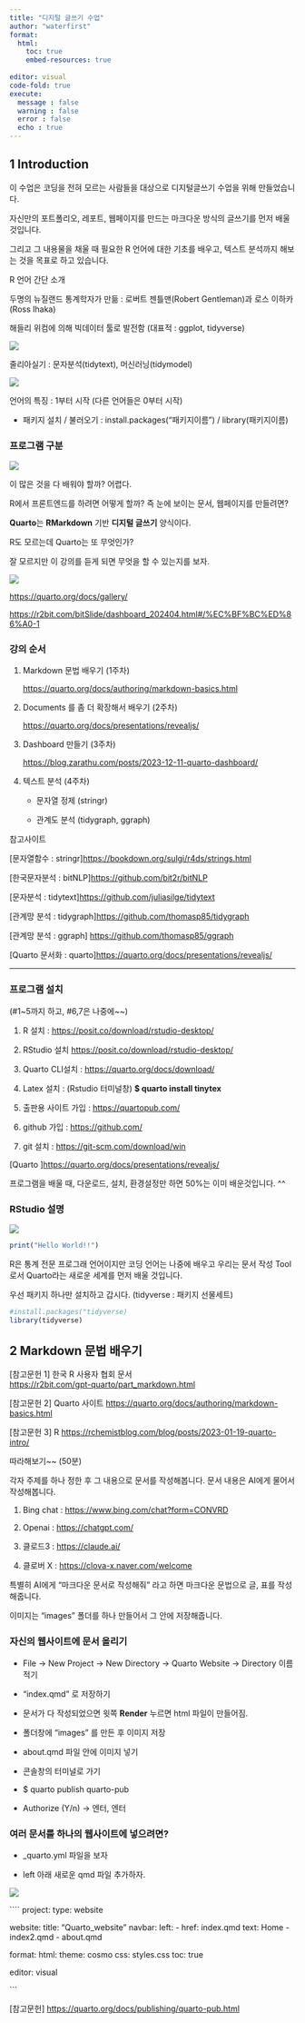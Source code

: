 ```yaml
---
title: "디지털 글쓰기 수업"
author: "waterfirst"
format:
  html:
    toc: true
    embed-resources: true
    
editor: visual
code-fold: true
execute:
  message : false
  warning : false
  error : false
  echo : true
---
```


## 1 Introduction

이 수업은 코딩을 전혀 모르는 사람들을 대상으로 디지털글쓰기 수업을 위해 만들었습니다.

자신만의 포트폴리오, 레포트, 웹페이지를 만드는 마크다운 방식의 글쓰기를 먼저 배울것입니다.

그리고 그 내용물을 채울 때 필요한 R 언어에 대한 기초를 배우고, 텍스트 분석까지 해보는 것을 목표로 하고 있습니다.

R 언어 간단 소개

두명의 뉴질랜드 통계학자가 만듦 : 로버트 젠틀맨(Robert Gentleman)과 로스 이하카(Ross Ihaka)

해들리 위컴에 의해 빅데이터 툴로 발전함 (대표적 : ggplot, tidyverse) <br/>

![](https://149357281.v2.pressablecdn.com/wp-content/uploads/2017/09/9.28-1.png)

줄리아실기 : 문자분석(tidytext), 머신러닝(tidymodel)

![](https://use-r.kr/fig/julia_silge.jpg)

언어의 특징 : 1부터 시작 (다른 언어들은 0부터 시작)

-   패키지 설치 / 불러오기 : install.packages(“패키지이름”) / library(패키지이름)

### 프로그램 구분

![](https://img1.daumcdn.net/thumb/R1280x0/?scode=mtistory2&fname=https%3A%2F%2Fblog.kakaocdn.net%2Fdn%2FHzmVo%2FbtqYo0P6SWZ%2FtDiMUtNpC8VETbYmmx7nW1%2Fimg.png)

이 많은 것을 다 배워야 할까? 어렵다.

R에서 프론트엔드를 하려면 어떻게 할까? 즉 눈에 보이는 문서, 웹페이지를 만들려면?

**Quarto**는 **RMarkdown** 기반 **디지털 글쓰기** 양식이다.

R도 모르는데 Quarto는 또 무엇인가?

잘 모르지만 이 강의를 듣게 되면 무엇을 할 수 있는지를 보자.

![](./images/Clipboard01.png)

<https://quarto.org/docs/gallery/>

<https://r2bit.com/bitSlide/dashboard_202404.html#/%EC%BF%BC%ED%86%A0-1>

### **강의 순서**

1.  Markdown 문법 배우기 (1주차)

    <https://quarto.org/docs/authoring/markdown-basics.html>

2.  Documents 를 좀 더 확장해서 배우기 (2주차)

    <https://quarto.org/docs/presentations/revealjs/>

3.  Dashboard 만들기 (3주차)

    <https://blog.zarathu.com/posts/2023-12-11-quarto-dashboard/>

4.  텍스트 분석 (4주차)

    -   문자열 정제 (stringr)

    -   관계도 분석 (tidygraph, ggraph)

참고사이트 <br/>

\[문자열함수 : stringr\]<https://bookdown.org/sulgi/r4ds/strings.html>

\[한국문자분석 : bitNLP\]<https://github.com/bit2r/bitNLP>

\[문자분석 : tidytext\]<https://github.com/juliasilge/tidytext> <br/>

\[관계망 분석 : tidygraph\]<https://github.com/thomasp85/tidygraph> <br/>

\[관계망 분석 : ggraph\] <https://github.com/thomasp85/ggraph> <br/>

\[Quarto 문서화 : quarto\]<https://quarto.org/docs/presentations/revealjs/>

------------------------------------------------------------------------

```{=html}
<script src = "https://ajax.googleapis.com/ajax/libs/jquery/3.4.1/jquery.min.js""></script>
<script type="text/javascript">
  $(document).ready(function() {
    $('body').prepend('<div class=\"zoomDiv\"><img src=\"\" class=\"zoomImg\"></div>');
    // onClick function for all plots (img's)
    $('img:not(.zoomImg)').click(function() {
      $('.zoomImg').attr('src', $(this).attr('src')).css({width: '100%'});
      $('.zoomDiv').css({opacity: '1', width: 'auto', border: '1px solid white', borderRadius: '5px', position: 'fixed', top: '50%', left: '50%', marginRight: '-50%', transform: 'translate(-50%, -50%)', boxShadow: '0px 0px 50px #888888', zIndex: '50', overflow: 'auto', maxHeight: '100%'});
    });
    // onClick function for zoomImg
    $('img.zoomImg').click(function() {
      $('.zoomDiv').css({opacity: '0', width: '0%'}); 
    });
  });
</script>
```
### 프로그램 설치

(#1\~5까지 하고, #6,7은 나중에\~\~)

1.  R 설치 : <https://posit.co/download/rstudio-desktop/>

2.  RStudio 설치 <https://posit.co/download/rstudio-desktop/>

3.  Quarto CLI설치 : <https://quarto.org/docs/download/>

4.  Latex 설치 : (Rstudio 터미널창) **\$ quarto install tinytex**

5.  출판용 사이트 가입 : <https://quartopub.com/>

6.  github 가입 : <https://github.com/>

7.  git 설치 : <https://git-scm.com/download/win>

\[Quarto \]<https://quarto.org/docs/presentations/revealjs/>

프로그램을 배울 때, 다운로드, 설치, 환경설정만 하면 50%는 이미 배운것입니다. \^\^

### RStudio 설명

![](./images/rstudio_window.png)

```r

print("Hello World!!")

```

R은 통계 전문 프로그래 언어이지만 코딩 언어는 나중에 배우고 우리는 문서 작성 Tool 로서 Quarto라는 새로운 세계를 먼저 배울 것입니다.

우선 패키지 하나만 설치하고 갑시다. (tidyverse : 패키지 선물세트)

```r
#install.packages("tidyverse)
library(tidyverse)
```

## 2 Markdown 문법 배우기

\[참고문헌 1\] 한국 R 사용자 협회 문서\
<https://r2bit.com/gpt-quarto/part_markdown.html>

\[참고문헌 2\] Quarto 사이트 <https://quarto.org/docs/authoring/markdown-basics.html>

\[참고문헌 3\] R <https://rchemistblog.com/blog/posts/2023-01-19-quarto-intro/>

따라해보기\~\~ (50분)

각자 주제를 하나 정한 후 그 내용으로 문서를 작성해봅니다. 문서 내용은 AI에게 물어서 작성해봅니다.

1.  Bing chat : <https://www.bing.com/chat?form=CONVRD>

2.  Openai : <https://chatgpt.com/>

3.  클로드3 : <https://claude.ai/>

4.  클로버 X : <https://clova-x.naver.com/welcome>

특별히 AI에게 "마크다운 문서로 작성해줘" 라고 하면 마크다운 문법으로 글, 표를 작성해줍니다.

이미지는 "images" 폴더를 하나 만들어서 그 안에 저장해줍니다.

### 자신의 웹사이트에 문서 올리기

-   File -\> New Project -\> New Directory -\> Quarto Website -\> Directory 이름 적기

-   "index.qmd" 로 저장하기

-   문서가 다 작성되었으면 윗쪽 **Render** 누르면 html 파일이 만들어짐.

-   폴더창에 "images" 를 만든 후 이미지 저장

-   about.qmd 파일 안에 이미지 넣기

-   콘솔창의 터미널로 가기

-   \$ quarto publish quarto-pub

-   Authorize (Y/n) -> 엔터, 엔터


### 여러 문서를 하나의 웹사이트에 넣으려면?

- _quarto.yml 파일을 보자

- left 아래 새로운 qmd 파일 추가하자.

![](./images/quarto_publish2.png)


````
project:
  type: website

website:
  title: "Quarto_website"
  navbar:
    left:
      - href: index.qmd
        text: Home
      - index2.qmd
      - about.qmd

format:
  html:
    theme: cosmo
    css: styles.css
    toc: true

editor: visual

```


[참고문헌] <https://quarto.org/docs/publishing/quarto-pub.html>
